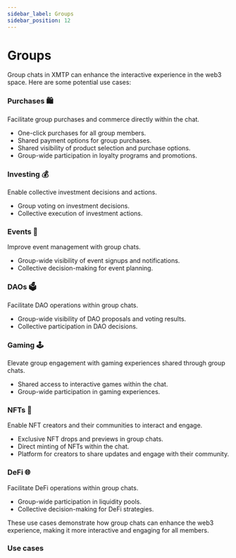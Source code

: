 ```yaml
---
sidebar_label: Groups
sidebar_position: 12
---
```


# Groups

Group chats in XMTP can enhance the interactive experience in the web3 space. Here are some potential use cases:

### **Purchases 🛍️**

Facilitate group purchases and commerce directly within the chat.

- One-click purchases for all group members.
- Shared payment options for group purchases.
- Shared visibility of product selection and purchase options.
- Group-wide participation in loyalty programs and promotions.

### **Investing 💰**

Enable collective investment decisions and actions.

- Group voting on investment decisions.
- Collective execution of investment actions.

### **Events 🎫**

Improve event management with group chats.

- Group-wide visibility of event signups and notifications.
- Collective decision-making for event planning.

### **DAOs 🗳️**

Facilitate DAO operations within group chats.

- Group-wide visibility of DAO proposals and voting results.
- Collective participation in DAO decisions.

### **Gaming 🕹️**

Elevate group engagement with gaming experiences shared through group chats.

- Shared access to interactive games within the chat.
- Group-wide participation in gaming experiences.

### **NFTs 🎨**

Enable NFT creators and their communities to interact and engage.

- Exclusive NFT drops and previews in group chats.
- Direct minting of NFTs within the chat.
- Platform for creators to share updates and engage with their community.

### **DeFi 🌐**

Facilitate DeFi operations within group chats.

- Group-wide participation in liquidity pools.
- Collective decision-making for DeFi strategies.

These use cases demonstrate how group chats can enhance the web3 experience, making it more interactive and engaging for all members.

### Use cases


<Usecases />
